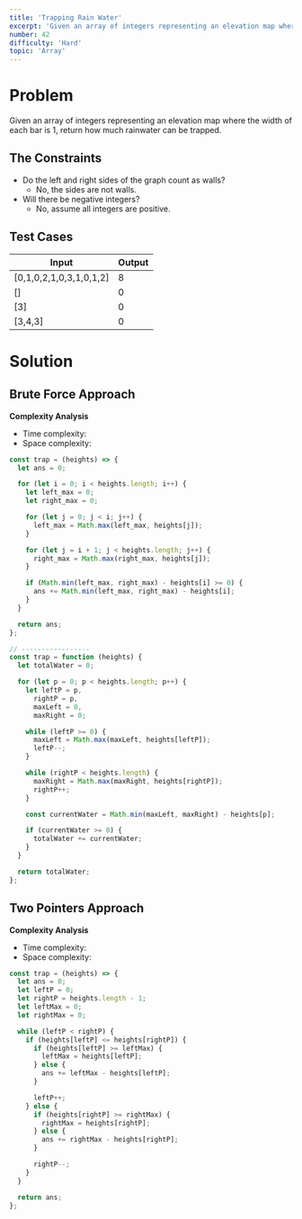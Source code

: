 ```yaml
---
title: 'Trapping Rain Water'
excerpt: 'Given an array of integers representing an elevation map where the width of each bar is 1, return how much rainwater can be trapped.'
number: 42
difficulty: 'Hard'
topic: 'Array'
---
```


<LeetCodeLink
  link="https://leetcode.com/problems/trapping-rain-water/"
  title="Trapping Rain Water - LeetCode"
  description="Given an array of integers representing an elevation map where the width of each bar is 1, return how much rainwater can be trapped."
/>
<div style={{ padding: '15px' }}></div>

# Problem

Given an array of integers representing an elevation map where the width of each bar is 1, return how much rainwater can be trapped.

## The Constraints

- Do the left and right sides of the graph count as walls?
  - No, the sides are not walls.
- Will there be negative integers?
  - No, assume all integers are positive.

## Test Cases

<table style={{ width: 300, maxWidth: '100%' }}>
  <thead
    style={{
      borderTop: '1px solid rgba(0 0 0 / 20%)',
      borderBottom: '1px solid rgba(0 0 0 / 20%)',
    }}
  >
    <tr 
      style={{ 
        color: '#5e6368', 
        backgroundColor: '#f9f9f9',
        height: '35px',
      }}
    >
      <th style={{ 
        padding: '0 10px', 
        textAlign: 'left',
        fontWeight: 500 }}>Input</th>
      <th style={{ 
        padding: '0 30px',
        textAlign: 'left',
        fontWeight: 500 }}>Output</th>
    </tr>
  </thead>
  <tbody style={{ color: '#59595b', fontFamily: 'Fira Code' }}>
    <tr style={{ height: '35px' }}>
      <td style={{ padding: '0 10px' }}>[0,1,0,2,1,0,3,1,0,1,2]</td>
      <td style={{ paddingLeft: '30px' }}>8</td>
    </tr>
    <tr 
      style={{
        backgroundColor: '#f9f9f9',
        height: '35px'
      }}
    >
      <td style={{ padding: '0 10px' }}>[]</td>
      <td style={{ paddingLeft: '30px' }}>0</td>
    </tr>
    <tr style={{ height: '35px' }}>
      <td style={{ padding: '0 10px' }}>[3]</td>
      <td style={{ paddingLeft: '30px' }}>0</td>
    </tr>
    <tr 
      style={{ 
        backgroundColor: '#f9f9f9',
        height: '35px'
      }}
    >
      <td style={{ padding: '0 10px' }}>[3,4,3]</td>
      <td style={{ paddingLeft: '30px' }}>0</td>
    </tr>
  </tbody>
</table>
<div style={{ padding: '15px' }}></div>

# Solution

## Brute Force Approach

**Complexity Analysis**

- Time complexity: <InlineMath math="O(n^2)" />
- Space complexity: <InlineMath math="O(1)" />

```jsx
const trap = (heights) => {
  let ans = 0;

  for (let i = 0; i < heights.length; i++) {
    let left_max = 0;
    let right_max = 0;

    for (let j = 0; j < i; j++) {
      left_max = Math.max(left_max, heights[j]);
    }

    for (let j = i + 1; j < heights.length; j++) {
      right_max = Math.max(right_max, heights[j]);
    }

    if (Math.min(left_max, right_max) - heights[i] >= 0) {
      ans += Math.min(left_max, right_max) - heights[i];
    }
  }

  return ans;
};

// -----------------
const trap = function (heights) {
  let totalWater = 0;

  for (let p = 0; p < heights.length; p++) {
    let leftP = p,
      rightP = p,
      maxLeft = 0,
      maxRight = 0;

    while (leftP >= 0) {
      maxLeft = Math.max(maxLeft, heights[leftP]);
      leftP--;
    }

    while (rightP < heights.length) {
      maxRight = Math.max(maxRight, heights[rightP]);
      rightP++;
    }

    const currentWater = Math.min(maxLeft, maxRight) - heights[p];

    if (currentWater >= 0) {
      totalWater += currentWater;
    }
  }

  return totalWater;
};
```

## Two Pointers Approach

**Complexity Analysis**

- Time complexity: <InlineMath math="O(n)" />
- Space complexity: <InlineMath math="O(1)" />

```jsx
const trap = (heights) => {
  let ans = 0;
  let leftP = 0;
  let rightP = heights.length - 1;
  let leftMax = 0;
  let rightMax = 0;

  while (leftP < rightP) {
    if (heights[leftP] <= heights[rightP]) {
      if (heights[leftP] >= leftMax) {
        leftMax = heights[leftP];
      } else {
        ans += leftMax - heights[leftP];
      }

      leftP++;
    } else {
      if (heights[rightP] >= rightMax) {
        rightMax = heights[rightP];
      } else {
        ans += rightMax - heights[rightP];
      }

      rightP--;
    }
  }

  return ans;
};
```
